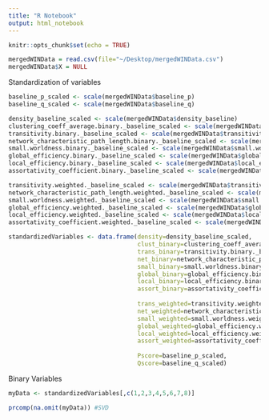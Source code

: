 ```yaml
---
title: "R Notebook"
output: html_notebook
---
```


```r

knitr::opts_chunk$set(echo = TRUE)

mergedWINData = read.csv(file="~/Desktop/mergedWINData.csv")
mergedWINData$X = NULL

```

Standardization of variables
```r

baseline_p_scaled <- scale(mergedWINData$baseline_p)
baseline_q_scaled <- scale(mergedWINData$baseline_q)

density_baseline_scaled <- scale(mergedWINData$density_baseline)
clustering_coeff_average.binary._baseline_scaled <- scale(mergedWINData$clustering_coeff_average.binary._baseline)
transitivity.binary._baseline_scaled <- scale(mergedWINData$transitivity.binary._baseline)
network_characteristic_path_length.binary._baseline_scaled <- scale(mergedWINData$network_characteristic_path_length.binary._baseline)
small.worldness.binary._baseline_scaled <- scale(mergedWINData$small.worldness.binary._baseline)
global_efficiency.binary._baseline_scaled <- scale(mergedWINData$global_efficiency.binary._baseline)
local_efficiency.binary._baseline_scaled <- scale(mergedWINData$local_efficiency.binary._baseline)
assortativity_coefficient.binary._baseline_scaled <- scale(mergedWINData$assortativity_coefficient.binary._baseline)

transitivity.weighted._baseline_scaled <- scale(mergedWINData$transitivity.weighted._baseline)
network_characteristic_path_length.weighted._baseline_scaled <- scale(mergedWINData$network_characteristic_path_length.weighted._baseline)
small.worldness.weighted._baseline_scaled <- scale(mergedWINData$small.worldness.weighted._baseline)
global_efficiency.weighted._baseline_scaled <- scale(mergedWINData$global_efficiency.weighted._baseline)
local_efficiency.weighted._baseline_scaled <- scale(mergedWINData$local_efficiency.weighted._baseline)
assortativity_coefficient.weighted._baseline_scaled <- scale(mergedWINData$assortativity_coefficient.weighted._baseline)

standardizedVariables <- data.frame(density=density_baseline_scaled,
                                    clust_binary=clustering_coeff_average.binary._baseline_scaled,
                                    trans_binary=transitivity.binary._baseline_scaled,
                                    net_binary=network_characteristic_path_length.binary._baseline_scaled,
                                    small_binary=small.worldness.binary._baseline_scaled,
                                    global_binary=global_efficiency.binary._baseline_scaled,
                                    local_binary=local_efficiency.binary._baseline_scaled,
                                    assort_binary=assortativity_coefficient.binary._baseline_scaled,
                                    
                                    trans_weighted=transitivity.weighted._baseline_scaled,
                                    net_weighted=network_characteristic_path_length.weighted._baseline_scaled,
                                    small_weighted=small.worldness.weighted._baseline_scaled,
                                    global_weighted=global_efficiency.weighted._baseline_scaled,
                                    local_weighted=local_efficiency.weighted._baseline_scaled,
                                    assort_weighted=assortativity_coefficient.weighted._baseline_scaled,
                                    
                                    Pscore=baseline_p_scaled,
                                    Qscore=baseline_q_scaled)
```

Binary Variables
```r
myData <- standardizedVariables[,c(1,2,3,4,5,6,7,8)]

prcomp(na.omit(myData)) #SVD 
```



























